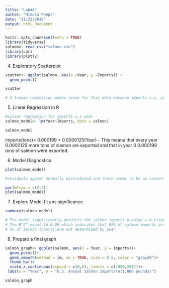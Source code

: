 ```yaml
---
title: "Lab#8"
author: "Mimosa Peeps"
date: "11/21/2018"
output: html_document
---
```


```r
knitr::opts_chunk$set(echo = TRUE)
library(tidyverse)
salmon<- read_csv("salmon.csv")
library(car)
library(plotly)
```

4. Exploratory Scatterplot

```r
scatter<- ggplot(salmon, aes(x =Year, y =Imports)) +
  geom_point()

scatter

# A linear regression makes sense for this data because imports v.s. year seems to be linearly related.
```

5. Linear Regression in R 

```r
#Linear regression for imports v.s year
salmon_model<- lm(Year~Imports, data = salmon)

salmon_model
```

imports(tons)= 0.000199 + 0.0000125(Year)
  - This means that every year 0.0000125 more tons of slamon are exported and that in year 0 0.000199 tons of salmon were exported.
  
6. Model Diagnostics

```r
plot(salmon_model)

#residuals appear normally distrubuted and there seems to be no concern over heteroscedacticity or outliers

par(mfrow = c(2,2))
plot(salmon_model)
```

7. Explore Model fit ans significance

```r
summary(salmon_model)

# The model signicicantly perdicts the salmon inports p-value = 0 (significantly =0)
# The R^2^ equal to 0.95 which indicates that 95% of salmon imports are determined by year
# 5% of salmon inports are not determined by year

```

8. Prepare a final graph

```r

salmon_graph<- ggplot(salmon, aes(x = Year, y = Imports))+
  geom_point()+
  geom_smooth(method = lm, se = TRUE, size = 0.5, color = "gray20")+
  theme_bw()+
  scale_x_continuous(expand = c(0,0), limits = c(1990,2017))+
 labs(x = "Year", y = "U.S. Annual Salmon Imports\n(1,000 pounds)")

salmon_graph
```





